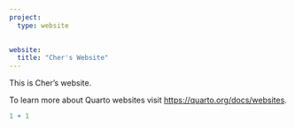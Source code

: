 ```yaml
---
project:
  type: website 
  

website:
  title: "Cher's Website"
---
```


This is Cher's website.

To learn more about Quarto websites visit <https://quarto.org/docs/websites>.

```r
1 + 1
```
